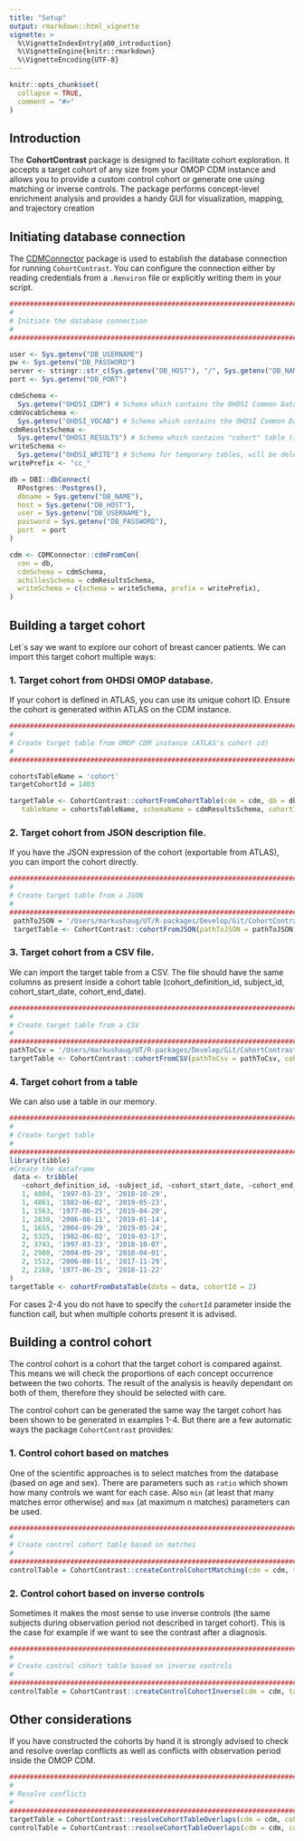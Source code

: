 ```yaml
---
title: "Setup"
output: rmarkdown::html_vignette
vignette: >
  %\VignetteIndexEntry{a00_introduction}
  %\VignetteEngine{knitr::rmarkdown}
  %\VignetteEncoding{UTF-8}
---
```


```r
knitr::opts_chunk$set(
  collapse = TRUE,
  comment = "#>"
)
```

## Introduction

The **CohortContrast** package is designed to facilitate cohort exploration. It accepts a target cohort of any size from your OMOP CDM instance and allows you to provide a custom control cohort or generate one using matching or inverse controls. The package performs concept-level enrichment analysis and provides a handy GUI for visualization, mapping, and trajectory creation

## Initiating database connection

The [CDMConnector](https://cran.r-project.org/web/packages/CDMConnector/index.html) package is used to establish the database connection for running `CohortContrast`. You can configure the connection either by reading credentials from a `.Renviron` file or explicitly writing them in your script.

```r
################################################################################
#
# Initiate the database connection
#
#################################################################################

user <- Sys.getenv("DB_USERNAME")
pw <- Sys.getenv("DB_PASSWORD")
server <- stringr::str_c(Sys.getenv("DB_HOST"), "/", Sys.getenv("DB_NAME"))
port <- Sys.getenv("DB_PORT")

cdmSchema <-
  Sys.getenv("OHDSI_CDM") # Schema which contains the OHDSI Common Data Model
cdmVocabSchema <-
  Sys.getenv("OHDSI_VOCAB") # Schema which contains the OHDSI Common Data Model vocabulary tables.
cdmResultsSchema <-
  Sys.getenv("OHDSI_RESULTS") # Schema which contains "cohort" table (is not mandatory)
writeSchema <-
  Sys.getenv("OHDSI_WRITE") # Schema for temporary tables, will be deleted
writePrefix <- "cc_"

db = DBI::dbConnect(
  RPostgres::Postgres(),
  dbname = Sys.getenv("DB_NAME"),
  host = Sys.getenv("DB_HOST"),
  user = Sys.getenv("DB_USERNAME"),
  password = Sys.getenv("DB_PASSWORD"),
  port  = port
)

cdm <- CDMConnector::cdmFromCon(
  con = db,
  cdmSchema = cdmSchema,
  achillesSchema = cdmResultsSchema,
  writeSchema = c(schema = writeSchema, prefix = writePrefix),
)
```

## Building a target cohort

Let´s say we want to explore our cohort of breast cancer patients. We can import this target cohort multiple ways:

### 1. Target cohort from OHDSI OMOP database.

If your cohort is defined in ATLAS, you can use its unique cohort ID. Ensure the cohort is generated within ATLAS on the CDM instance.

```r
################################################################################
#
# Create target table from OMOP CDM instance (ATLAS's cohort id)
#
#################################################################################

cohortsTableName = 'cohort'
targetCohortId = 1403

targetTable <- CohortContrast::cohortFromCohortTable(cdm = cdm, db = db,
   tableName = cohortsTableName, schemaName = cdmResultsSchema, cohortId = targetCohortId)
```

### 2. Target cohort from JSON description file.

If you have the JSON expression of the cohort (exportable from ATLAS), you can import the cohort directly.


```r
################################################################################
#
# Create target table from a JSON
#
#################################################################################
 pathToJSON = '/Users/markushaug/UT/R-packages/Develop/Git/CohortContrast/tests/testthat/inst/JSON'
 targetTable <- CohortContrast::cohortFromJSON(pathToJSON = pathToJSON, cdm)
```

### 3. Target cohort from a CSV file.

We can import the target table from a CSV. The file should have the same columns as present inside a cohort table (cohort_definition_id, subject_id, cohort_start_date, cohort_end_date).

```r
################################################################################
#
# Create target table from a CSV
#
#################################################################################
pathToCsv = '/Users/markushaug/UT/R-packages/Develop/Git/CohortContrast/tests/testthat/inst/CSV/cohort/cohort.csv'
targetTable <- CohortContrast::cohortFromCSV(pathToCsv = pathToCsv, cohortId = 2)
```

### 4. Target cohort from a table

We can also use a table in our memory.

```r
################################################################################
#
# Create target table
#
#################################################################################
library(tibble)
#Create the dataframe
 data <- tribble(
   ~cohort_definition_id, ~subject_id, ~cohort_start_date, ~cohort_end_date,
   1, 4804, '1997-03-23', '2018-10-29',
   1, 4861, '1982-06-02', '2019-05-23',
   1, 1563, '1977-06-25', '2019-04-20',
   1, 2830, '2006-08-11', '2019-01-14',
   1, 1655, '2004-09-29', '2019-05-24',
   2, 5325, '1982-06-02', '2019-03-17',
   2, 3743, '1997-03-23', '2018-10-07',
   2, 2980, '2004-09-29', '2018-04-01',
   2, 1512, '2006-08-11', '2017-11-29',
   2, 2168, '1977-06-25', '2018-11-22'
)
targetTable <- cohortFromDataTable(data = data, cohortId = 2)
```

For cases 2-4 you do not have to specify the `cohortId` parameter inside the function call, but when multiple cohorts present it is advised.

## Building a control cohort

The control cohort is a cohort that the target cohort is compared against. This means we will check the proportions of each concept occurrence between the two cohorts. The result of the analysis is heavily dependant on both of them, therefore they should be selected with care.

The control cohort can be generated the same way the target cohort has been shown to be generated in examples 1-4. But there are a few automatic ways the package  `CohortContrast` provides:

### 1. Control cohort based on matches

One of the scientific approaches is to select matches from the database (based on age and sex). There are parameters such as `ratio` which shown how many controls we want for each case. Also `min` (at least that many matches error otherwise) and `max` (at maximum n matches) parameters can be used.

```r
################################################################################
#
# Create control cohort table based on matches
#
#################################################################################
controlTable = CohortContrast::createControlCohortMatching(cdm = cdm, targetTable = targetTable, ratio = 4)
```

### 2. Control cohort based on inverse controls

Sometimes it makes the most sense to use inverse controls (the same subjects during observation period not described in target cohort). This is the case for example if we want to see the contrast after a diagnosis.

```r
################################################################################
#
# Create control cohort table based on inverse controls
#
#################################################################################
controlTable = CohortContrast::createControlCohortInverse(cdm = cdm, targetTable = targetTable)
```

## Other considerations

If you have constructed the cohorts by hand it is strongly advised to check and resolve overlap conflicts as well as conflicts with observation period inside the OMOP CDM.

```r
################################################################################
#
# Resolve conflicts
#
#################################################################################
targetTable = CohortContrast::resolveCohortTableOverlaps(cdm = cdm, cohortTable = targetTable)
controlTable = CohortContrast::resolveCohortTableOverlaps(cdm = cdm, cohortTable = controlTable)
```

